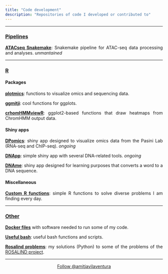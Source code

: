 ```yaml
---
title: "Code development"
description: "Repositories of code I developed or contributed to"
---
```


<style>
    p {text-align: justify;}
</style>

<head>
  <!-- Place this tag in your head or just before your close body tag. -->
  <script async defer src="https://buttons.github.io/buttons.js"></script>
</head>

---

### <ins>**Pipelines**</ins>

<!-- piCapp -->
<!--<a target="_blank" href="https://github.com/amitjavilaventura/piCapp/">**piCapp**</a>: Bash-based pipeline to pre-process small RNA-seq data focusing on the study of piRNAs. <!--It is meant to run in a SLURM-based cluster and can be executed in parallel or linear. *private* -->

<!-- Atac-seq snakemake -->
<a target="_blank" href="https://github.com/amitjavilaventura/atacseq-snakemake/">**ATACseq Snakemake**</a>: Snakemake pipeline for ATAC-seq data processing and analyses. *unmantained*  

---

### <ins>**R**</ins>

#### **Packages**

<!-- plotmics -->
<a target="_blank" href="https://amitjavilaventura.github.io/plotmics/">**plotmics**</a>: functions to visualize omics and sequencing data. 

<!-- ggmitji -->
<a target="_blank" href="https://amitjavilaventura.github.io/ggmitji/">**ggmitji**</a>: cool functions for ggplots. 

<!-- chromHMMviewR -->
<a target="_blank" href="https://amitjavilaventura.github.io/chromHMMviewR/">**crhomHMMviewR**</a>: ggplot2-based functions that draw heatmaps from ChromHMM output data.

#### **Shiny apps**

<!-- DPomics/MYomics -->
<a target="_blank" href="https://github.com/amitjavilaventura/DPomics">**DPomics**</a>: shiny app designed to visualize omics data from the Pasini Lab (RNA-seq and ChIP-seq). *ongoing*

<!-- DNApp -->
<a target="_blank" href="https://github.com/amitjavilaventura/DNApp">**DNApp**</a>: simple shiny app with several DNA-related tools. *ongoing*

<!-- DNAme -->
<a target="_blank" href="https://github.com/amitjavilaventura/DNAme">**DNAme**</a>: shiny app designed for learning purposes that converts a word to a DNA sequence.

#### **Miscellaneous**

<!-- Custom R functions -->
<a target="_blank" href="https://github.com/amitjavilaventura/custom-R-functions">**Custom R functions**</a>: simple R functions to solve diverse problems I am finding every day.

---

### <ins>**Other**</ins>

<a target="_blank" href="https://github.com/amitjavilaventura/Dockerfiles">**Docker files**</a> with software needed to run some of my code.

<a target="_blank" href="https://github.com/amitjavilaventura/useful_bash">**Useful bash**</a>: useful bash functions and scripts.

<a target="_blank" href="https://github.com/amitjavilaventura/rosalind-problems">**Rosalind problems**</a>: my solutions (Python) to some of the problems of the [ROSALIND project](https://rosalind.info/about/).

---

<center>
<!-- Follow me button -->
<a class="github-button" href="https://github.com/amitjavilaventura" data-size="large" data-show-count="true" aria-label="Follow @amitjavilaventura on GitHub">Follow @amitjavilaventura</a>
</center>